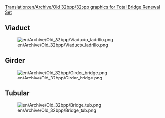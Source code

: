 [[Translation:en/Archive/Old 32bpp/32bpp graphics for Total Bridge Renewal Set]]
==Viaduct==
[[File:en/Archive/Old 32bpp/Viaducto ladrillo.png]]

==Girder==
[[File:en/Archive/Old 32bpp/Girder bridge.png]]

==Tubular==
[[File:en/Archive/Old 32bpp/Bridge tub.png]]
